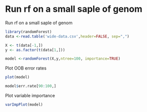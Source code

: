 Run rf on a small saple of genom
========================================================

Run rf on a small saple of genom

```r
library(randomForest)
data <-read.table('wide-data.csv',header=FALSE, sep=",")

X <- t(data[-1,])
y <- as.factor(t(data[1,]))

model <-randomForest(X,y,ntree=100, importance=TRUE)
```

Plot OOB error rates

```r
plot(model)
```

```r
model$err.rate[90:100,]
```




Plot variable importance

```r
varImpPlot(model)
```



